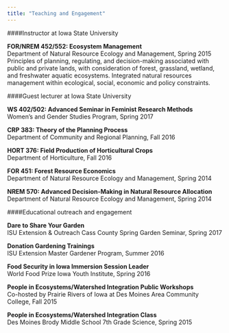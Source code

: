 ```yaml
---
title: "Teaching and Engagement"
---
```



####Instructor at Iowa State University

**FOR/NREM 452/552: Ecosystem Management**  
Department of Natural Resource Ecology and Management, Spring 2015
Principles of planning, regulating, and decision-making associated with public and private lands, with consideration of forest, grassland, wetland, and freshwater aquatic ecosystems. Integrated natural resources management within ecological, social, economic and policy constraints.

####Guest lecturer at Iowa State University

**WS 402/502: Advanced Seminar in Feminist Research Methods**  
Women's and Gender Studies Program, Spring 2017

**CRP 383: Theory of the Planning Process**  
Department of Community and Regional Planning, Fall 2016  

**HORT 376: Field Production of Horticultural Crops**  
Department of Horticulture, Fall 2016   

**FOR 451: Forest Resource Economics**  
Department of Natural Resource Ecology and Management, Spring 2014   

**NREM 570: Advanced Decision-Making in Natural Resource Allocation**   
Department of Natural Resource Ecology and Management, Spring 2014  

####Educational outreach and engagement

**Dare to Share Your Garden**  
ISU Extension & Outreach Cass County Spring Garden Seminar, Spring 2017

**Donation Gardening Trainings**  
ISU Extension Master Gardener Program, Summer 2016  

**Food Security in Iowa Immersion Session Leader**  
World Food Prize Iowa Youth Institute, Spring 2016  

**People in Ecosystems/Watershed Integration Public Workshops**  
Co-hosted by Prairie Rivers of Iowa at Des Moines Area Community College, Fall 2015  

**People in Ecosystems/Watershed Integration Class**  
Des Moines Brody Middle School 7th Grade Science, Spring 2015  




